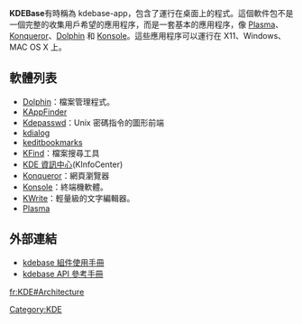'''KDEBase'''有時稱為 kdebase-app，包含了運行在桌面上的程式。這個軟件包不是一個完整的收集用戶希望的應用程序，而是一套基本的應用程序，像 [[Plasma_(KDE)|Plasma]]、[[Konqueror|Konqueror]]、[[Dolphin_(KDE軟體)|Dolphin]] 和 [[Konsole|Konsole]]。這些應用程序可以運行在 X11、Windows、MAC OS X 上。

== 軟體列表 ==
*[[Dolphin_(KDE軟體)|Dolphin]]：檔案管理程式。
*[[KAppFinder|KAppFinder]]
*[[Kdepasswd|Kdepasswd]]：Unix 密碼指令的圖形前端
*[[kdialog|kdialog]]
*[[keditbookmarks|keditbookmarks]]
*[[KFind|KFind]]：檔案搜尋工具
*[[KDE_資訊中心|KDE 資訊中心]](KInfoCenter)
*[[Konqueror|Konqueror]]：網頁瀏覽器
*[[Konsole|Konsole]]：終端機軟體。
*[[KWrite|KWrite]]：輕量級的文字編輯器。
*[[Plasma_(KDE)|Plasma]]

== 外部連結 ==
{{Commonscat|Kdebase}} 
* [http://docs.kde.org/stable/en/kdebase-apps/  kdebase 組件使用手冊] {{Wayback|url=http://docs.kde.org/stable/en/kdebase-apps/ |date=20120119070110 }} 
* [https://web.archive.org/web/20090317092437/http://api.kde.org/4.x-api/kdebase-apps-apidocs/ kdebase  API 參考手冊] 

{{KDE}}

[[Category:KDE|Category:KDE]]

[[fr:KDE#Architecture|fr:KDE#Architecture]]